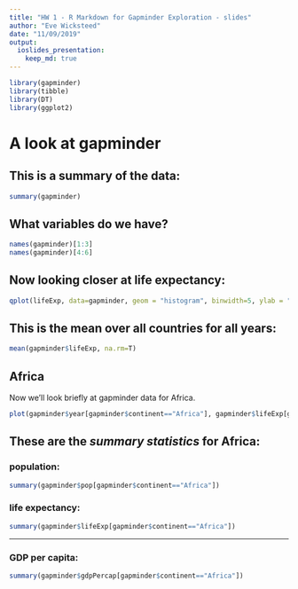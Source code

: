 ```yaml
---
title: "HW 1 - R Markdown for Gapminder Exploration - slides"
author: "Eve Wicksteed"
date: "11/09/2019"
output: 
  ioslides_presentation:
    keep_md: true
---
```




```r
library(gapminder)
library(tibble)
library(DT)
library(ggplot2)
```

# A look at gapminder 

## This is a summary of the data:
```r
summary(gapminder)
```

 

## What variables do we have?
```r
names(gapminder)[1:3]
names(gapminder)[4:6]
```


## Now looking closer at life expectancy:
```r

qplot(lifeExp, data=gapminder, geom = "histogram", binwidth=5, ylab = "count", xlab = "life expectancy", main="Histogram of life expectancy over all the gapminder data")
```



## This is the mean over all countries for all years:
```r
mean(gapminder$lifeExp, na.rm=T)
```


## Africa

Now we'll look briefly at gapminder data for Africa.
```r
plot(gapminder$year[gapminder$continent=="Africa"], gapminder$lifeExp[gapminder$continent=="Africa"], ylab = "life expextancy", xlab = "Year", main="Life expectancy in Africa by year")

```


## **These are the *summary statistics* for Africa:**

### population:
```r
summary(gapminder$pop[gapminder$continent=="Africa"])
```
### life expectancy:
```r
summary(gapminder$lifeExp[gapminder$continent=="Africa"])
```

--- 

### GDP per capita:
```r
summary(gapminder$gdpPercap[gapminder$continent=="Africa"])
```



